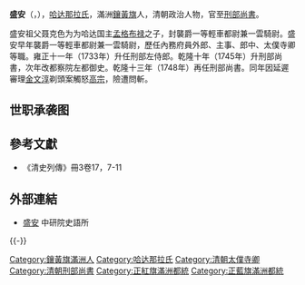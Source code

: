 {{Manchu name|[[哈达那拉氏|哈达那拉]]}}
{{Otheruses|other=名为盛安的其他人物|盛安 (洪武進士)}}
{{Otheruses|other=名为盛安的其他人物|盛安 (亞洲小姐)}}

'''盛安'''（{{lang-mnc|ᡧᡝᠩᡤᠠᠨ|v=šenggan}}，{{bd|？||1759年||Sheng}}），[[哈达那拉氏|哈达那拉氏]]，滿洲[[鑲黃旗|鑲黃旗]]人，清朝政治人物，官至[[刑部尚書|刑部尚書]]。

盛安祖父聂克色为为哈达国主[[孟格布禄|孟格布禄]]之子，封襲爵一等輕車都尉兼一雲騎尉。盛安早年襲爵一等輕車都尉兼一雲騎尉，歷任內務府員外郎、主事、郎中、太僕寺卿等職。雍正十一年（1733年）升任刑部左侍郎。乾隆十年（1745年）升刑部尚書，次年改都察院左都御史。乾隆十三年（1748年）再任刑部尚書。同年因延遲審理[[金文淳_(清朝)|金文淳]]剃頭案觸怒[[乾隆帝|高宗]]，險遭問斬。

==世职承袭图==
<center>
{{chart/start}}
{{chart|border=0}}
{{chart | | | | | |Ns| | | | | |Ns=<div style="font-size: 10%">一等轻车都尉兼一云骑尉</div>[[聂克色|聂克色]]<div style="font-size: 10%">始封</div>}}
{{chart | | | | | | |!| | | | |}}
{{chart | | | | | |Hb| | | | | |Hb=<div style="font-size: 10%">一等轻车都尉兼一云骑尉</div>浑布<div style="font-size: 10%">一次袭</div>}}
{{chart | | | |,|-|-|^|-|-|.| |}}
{{chart | | |Sa| | | |Na| | |Sa=<div style="font-size: 10%">一等轻车都尉兼一云骑尉</div>[[盛安|盛安]]<div style="font-size: 10%">二次袭</div>|Na=<div style="font-size: 10%">三等轻车都尉</div>宁安<div style="font-size: 10%">三次袭</div>}}
{{chart | | | | | | | | | |!| |}}
{{chart | | | | | | | | |Fs| | |Fs=<div style="font-size: 10%">三等轻车都尉</div>福寿<div style="font-size: 10%">四次袭</div>}}
{{chart | | | | | | | | | |!| |}}
{{chart | | | | | | | | |Bs| | |Bs=不详}}
{{chart/end}}
</center>

==參考文獻==
*《清史列傳》冊3卷17，7-11

==外部連結==
*[http://archive.ihp.sinica.edu.tw/ttscgi/ttsquery?0:0:mctauac:TM%3D%B2%B1%A6w 盛安] {{Wayback|url=http://archive.ihp.sinica.edu.tw/ttscgi/ttsquery?0:0:mctauac:TM%3D%B2%B1%A6w |date=20210904042539 }} 中研院史語所

{{-}}
{{start box}}
{{s-off}}
{{succession box|[[來保|來保]]|[[阿克敦|阿克敦]]|[[清朝刑部尚書列表|清朝刑部滿尚書]]|<small>乾隆十年三月庚寅 - 乾隆十一年五月丙申</small><br /><small>1745年4月19日 - 1746年6月19日</small>}}
{{succession box|[[達勒當阿|達勒當阿]]|[[阿克敦|阿克敦]]|[[清朝刑部尚書列表|清朝刑部滿尚書]]|<small>乾隆十三年七月戊戌 - 乾隆十三年七月庚戌</small><br /><small>1748年8月9日 - 1748年8月19日</small>}}
{{end box}}

{{Authority control}}

{{DEFAULTSORT:}}
[[Category:鑲黃旗滿洲人|Category:鑲黃旗滿洲人]]
[[Category:哈达那拉氏|Category:哈达那拉氏]]
[[Category:清朝太僕寺卿|Category:清朝太僕寺卿]]
[[Category:清朝刑部尚書|Category:清朝刑部尚書]]
[[Category:正紅旗滿洲都統|Category:正紅旗滿洲都統]]
[[Category:正藍旗滿洲都統|Category:正藍旗滿洲都統]]


{{清朝人物小作品}}
